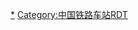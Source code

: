 <includeonly>{{武汉铁路车站RDT/{{{1}}}}}</includeonly><noinclude>{{documentation}}
[[Category:武汉市铁路车站|*]]
[[Category:中国铁路车站RDT]]
</noinclude>